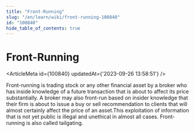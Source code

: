 ```yaml
---
title: "Front-Running"
slug: "/en/learn/wiki/front-running-100840"
id: "100840"
hide_table_of_contents: true
---
```



# Front-Running

<ArticleMeta id={100840} updatedAt={'2023-09-26 13:58:51'} />
<div className='border-solid border-b border-t-0 my-4 border-[var(--ifm-color-gray-300)]' />

Front-running is trading stock or any other financial asset by a broker who has inside knowledge of a future transaction that is about to affect its price substantially. A broker may also front-run based on insider knowledge that their firm is about to issue a buy or sell recommendation to clients that will almost certainly affect the price of an asset.This exploitation of information that is not yet public is illegal and unethical in almost all cases. Front-running is also called tailgating.
